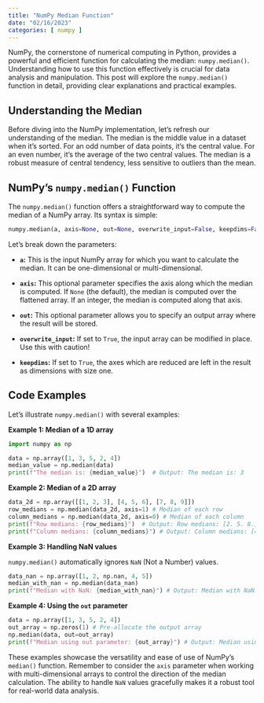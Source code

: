 ```yaml
---
title: "NumPy Median Function"
date: "02/16/2023"
categories: [ numpy ]
---
```



NumPy, the cornerstone of numerical computing in Python, provides a powerful and efficient function for calculating the median: `numpy.median()`.  Understanding how to use this function effectively is crucial for data analysis and manipulation. This post will explore the `numpy.median()` function in detail, providing clear explanations and practical examples.


## Understanding the Median

Before diving into the NumPy implementation, let's refresh our understanding of the median. The median is the middle value in a dataset when it's sorted.  For an odd number of data points, it's the central value. For an even number, it's the average of the two central values.  The median is a robust measure of central tendency, less sensitive to outliers than the mean.


## NumPy's `numpy.median()` Function

The `numpy.median()` function offers a straightforward way to compute the median of a NumPy array.  Its syntax is simple:

```python
numpy.median(a, axis=None, out=None, overwrite_input=False, keepdims=False)
```

Let's break down the parameters:

* **`a`:** This is the input NumPy array for which you want to calculate the median.  It can be one-dimensional or multi-dimensional.

* **`axis`:** This optional parameter specifies the axis along which the median is computed.  If `None` (the default), the median is computed over the flattened array.  If an integer, the median is computed along that axis.

* **`out`:** This optional parameter allows you to specify an output array where the result will be stored.

* **`overwrite_input`:**  If set to `True`, the input array can be modified in place. Use this with caution!

* **`keepdims`:** If set to `True`, the axes which are reduced are left in the result as dimensions with size one.

## Code Examples

Let's illustrate `numpy.median()` with several examples:

**Example 1:  Median of a 1D array**

```python
import numpy as np

data = np.array([1, 3, 5, 2, 4])
median_value = np.median(data)
print(f"The median is: {median_value}")  # Output: The median is: 3
```

**Example 2: Median of a 2D array**

```python
data_2d = np.array([[1, 2, 3], [4, 5, 6], [7, 8, 9]])
row_medians = np.median(data_2d, axis=1) # Median of each row
column_medians = np.median(data_2d, axis=0) # Median of each column
print(f"Row medians: {row_medians}")  # Output: Row medians: [2. 5. 8.]
print(f"Column medians: {column_medians}") # Output: Column medians: [4. 5. 6.]

```

**Example 3: Handling NaN values**

`numpy.median()` automatically ignores `NaN` (Not a Number) values.

```python
data_nan = np.array([1, 2, np.nan, 4, 5])
median_with_nan = np.median(data_nan)
print(f"Median with NaN: {median_with_nan}") # Output: Median with NaN: 3.0
```

**Example 4: Using the `out` parameter**

```python
data = np.array([1, 3, 5, 2, 4])
out_array = np.zeros(1) # Pre-allocate the output array
np.median(data, out=out_array)
print(f"Median using out parameter: {out_array}") # Output: Median using out parameter: [3.]

```

These examples showcase the versatility and ease of use of NumPy's `median()` function.  Remember to consider the `axis` parameter when working with multi-dimensional arrays to control the direction of the median calculation.  The ability to handle `NaN` values gracefully makes it a robust tool for real-world data analysis.

